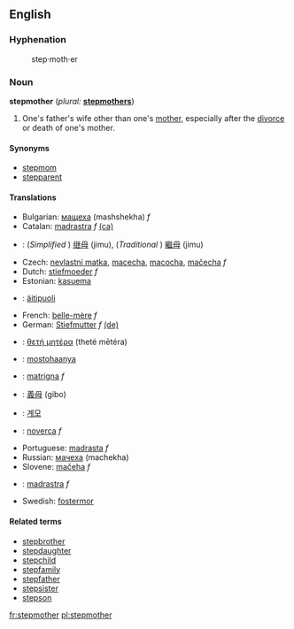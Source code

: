 ==English==

=== Hyphenation ===
:step·moth·er

=== Noun ===
'''stepmother''' (''plural:'' '''[[stepmothers]]''')

# One's father's wife other than one's [[mother]], especially after the [[divorce]] or death of one's mother.

==== Synonyms ====
*[[stepmom]]
*[[stepparent]]

==== Translations ====
*Bulgarian: [[мащеха]] (mashshekha) ''f''
*Catalan: [[madrastra]] ''f'' [[:ca:madrastra|(ca)]] 
*{{zh}}: (''Simplified {{zh}}'') [[继母]] (jimu), (''Traditional {{zh}}'') [[繼母]] (jimu)
*Czech: [[nevlastní matka]], [[macecha]], [[macocha]], [[mačecha]] ''f''
*Dutch: [[stiefmoeder]] ''f''
*Estonian: [[kasuema]]
*{{fi}}: [[äitipuoli]]
*French: [[belle-mère]] ''f''
*German: [[Stiefmutter]] ''f'' [[:de:Stiefmutter|(de)]] 
*{{gr}}: [[θετή μητέρα]] (theté mētéra)
*{{hu}}: [[mostohaanya]]
*{{it}}: [[matrigna]] ''f''
*{{ja}}: [[義母]] (gibo)
*{{ko}}: [[계모]]
*{{la}}: [[noverca]] ''f''
*Portuguese: [[madrasta]] ''f''
*Russian: [[мачеха]] (machekha)
*Slovene: [[mačeha]] ''f''
*{{es}}: [[madrastra]] ''f''
*Swedish: [[fostermor]] {{c}}

==== Related terms ====
*[[stepbrother]]
*[[stepdaughter]]
*[[stepchild]]
*[[stepfamily]]
*[[stepfather]]
*[[stepsister]]
*[[stepson]]

[[fr:stepmother]]
[[pl:stepmother]]